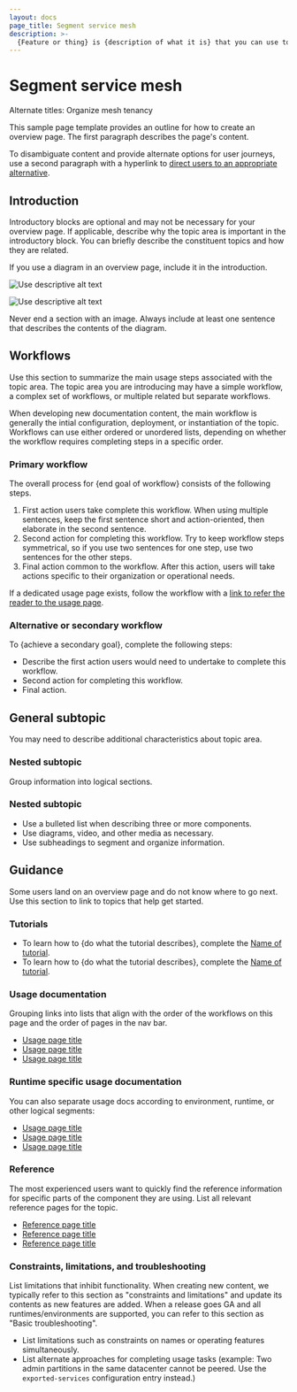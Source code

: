 ```yaml
---
layout: docs
page_title: Segment service mesh
description: >-
  {Feature or thing} is {description of what it is} that you can use to {list of things verbs corresponding to feature permutations}. Learn how {feature} can help you {user goals}.
---
```


# Segment service mesh

Alternate titles: Organize mesh tenancy

This sample page template provides an outline for how to create an overview page. The first paragraph describes the page's content.

To disambiguate content and provide alternate options for user journeys, use a second paragraph with a hyperlink to [direct users to an appropriate alternative](https://developer.hashicorp.com).

## Introduction

Introductory blocks are optional and may not be necessary for your overview page. If applicable, describe why the topic area is important in the introductory block. You can briefly describe the constituent topics and how they are related. 

If you use a diagram in an overview page, include it in the introduction.

![Use descriptive alt text](/img/docs/image.png#light-theme-only)

![Use descriptive alt text](/img/docs/image.png#dark-theme-only)

Never end a section with an image. Always include at least one sentence that describes the contents of the diagram.

## Workflows

Use this section to summarize the main usage steps associated with the topic area. The topic area you are introducing may have a simple workflow, a complex set of workflows, or multiple related but separate workflows.

When developing new documentation content, the main workflow is generally the intial configuration, deployment, or instantiation of the topic. Workflows can use either ordered or unordered lists, depending on whether the workflow requires completing steps in a specific order.
 
### Primary workflow

The overall process for {end goal of workflow} consists of the following steps.

1. First action users take complete this workflow. When using multiple sentences, keep the first sentence short and action-oriented, then elaborate in the second sentence.
1. Second action for completing this workflow. Try to keep workflow steps symmetrical, so if you use two sentences for one step, use two sentences for the other steps.
1. Final action common to the workflow. After this action, users will take actions specific to their organization or operational needs.

If a dedicated usage page exists, follow the workflow with a [link to refer the reader to the usage page](https://developer.hashicorp.com).

### Alternative or secondary workflow

To {achieve a secondary goal}, complete the following steps:

- Describe the first action users would need to undertake to complete this workflow.     
- Second action for completing this workflow.
- Final action.

## General subtopic

You may need to describe additional characteristics about topic area. 

### Nested subtopic

Group information into logical sections. 

### Nested subtopic 

- Use a bulleted list when describing three or more components.
- Use diagrams, video, and other media as necessary.       
- Use subheadings to segment and organize information.

## Guidance

Some users land on an overview page and do not know where to go next. Use this section to link to topics that help get started.

### Tutorials

- To learn how to {do what the tutorial describes}, complete the [Name of tutorial](https://link-to-tutorial).
- To learn how to {do what the tutorial describes}, complete the [Name of tutorial](https://link-to-tutorial).

### Usage documentation

Grouping links into lists that align with the order of the workflows on this page and the order of pages in the nav bar.

- [Usage page title](https://developer.hashicorp.com)
- [Usage page title](https://developer.hashicorp.com)
- [Usage page title](https://developer.hashicorp.com)

### Runtime specific usage documentation

You can also separate usage docs according to environment, runtime, or other logical segments:

- [Usage page title](https://developer.hashicorp.com)
- [Usage page title](https://developer.hashicorp.com)
- [Usage page title](https://developer.hashicorp.com)

### Reference

The most experienced users want to quickly find the reference information for specific parts of the component they are using. List all relevant reference pages for the topic.

- [Reference page title](https://developer.hashicorp.com)
- [Reference page title](https://developer.hashicorp.com)
- [Reference page title](https://developer.hashicorp.com)

### Constraints, limitations, and troubleshooting

List limitations that inhibit functionality. When creating new content, we typically refer to this section as "constraints and limitations" and update its contents as new features are added. When a release goes GA and all runtimes/environments are supported, you can refer to this section as "Basic troubleshooting".

- List limitations such as constraints on names or operating features simultaneously.
- List alternate approaches for completing usage tasks (example: Two admin partitions in the same datacenter cannot be peered. Use the `exported-services` configuration entry instead.)
